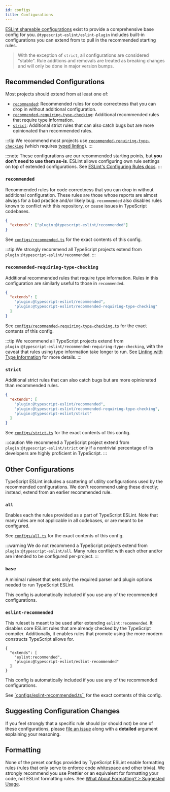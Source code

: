 ```yaml
---
id: configs
title: Configurations
---
```


[ESLint shareable configurations](https://eslint.org/docs/latest/developer-guide/shareable-configs) exist to provide a comprehensive base config for you.
`@typescript-eslint/eslint-plugin` includes built-in configurations you can extend from to pull in the recommended starting rules.

> With the exception of `strict`, all configurations are considered "stable".
> Rule additions and removals are treated as breaking changes and will only be done in major version bumps.

## Recommended Configurations

Most projects should extend from at least one of:

- [`recommended`](#recommended): Recommended rules for code correctness that you can drop in without additional configuration.
- [`recommended-requiring-type-checking`](#recommended-requiring-type-checking): Additional recommended rules that require type information.
- [`strict`](#strict): Additional strict rules that can also catch bugs but are more opinionated than recommended rules.

:::tip
We recommend most projects use [`recommended-requiring-type-checking`](#recommended-requiring-type-checking) (which requires [typed linting](./TYPED_LINTING.md)).
:::

:::note
These configurations are our recommended starting points, but **you don't need to use them as-is**.
ESLint allows configuring own rule settings on top of extended configurations.
See [ESLint's Configuring Rules docs](https://eslint.org/docs/user-guide/configuring/rules#using-configuration-files).
:::

### `recommended`

Recommended rules for code correctness that you can drop in without additional configuration.
These rules are those whose reports are almost always for a bad practice and/or likely bug.
`recommended` also disables rules known to conflict with this repository, or cause issues in TypeScript codebases.

```json
{
  "extends": ["plugin:@typescript-eslint/recommended"]
}
```

See [`configs/recommended.ts`](https://github.com/typescript-eslint/typescript-eslint/blob/main/packages/eslint-plugin/src/configs/recommended.ts) for the exact contents of this config.

:::tip
We strongly recommend all TypeScript projects extend from `plugin:@typescript-eslint/recommended`.
:::

### `recommended-requiring-type-checking`

Additional recommended rules that require type information.
Rules in this configuration are similarly useful to those in `recommended`.

```json
{
  "extends": [
    "plugin:@typescript-eslint/recommended",
    "plugin:@typescript-eslint/recommended-requiring-type-checking"
  ]
}
```

See [`configs/recommended-requiring-type-checking.ts`](https://github.com/typescript-eslint/typescript-eslint/blob/main/packages/eslint-plugin/src/configs/recommended-requiring-type-checking.ts) for the exact contents of this config.

:::tip
We recommend all TypeScript projects extend from `plugin:@typescript-eslint/recommended-requiring-type-checking`, with the caveat that rules using type information take longer to run.
See [Linting with Type Information](/docs/linting/typed-linting) for more details.
:::

### `strict`

Additional strict rules that can also catch bugs but are more opinionated than recommended rules.

```json
{
  "extends": [
    "plugin:@typescript-eslint/recommended",
    "plugin:@typescript-eslint/recommended-requiring-type-checking",
    "plugin:@typescript-eslint/strict"
  ]
}
```

See [`configs/strict.ts`](https://github.com/typescript-eslint/typescript-eslint/blob/main/packages/eslint-plugin/src/configs/strict.ts) for the exact contents of this config.

:::caution
We recommend a TypeScript project extend from `plugin:@typescript-eslint/strict` only if a nontrivial percentage of its developers are highly proficient in TypeScript.
:::

## Other Configurations

TypeScript ESLint includes a scattering of utility configurations used by the recommended configurations.
We don't recommend using these directly; instead, extend from an earlier recommended rule.

### `all`

Enables each the rules provided as a part of TypeScript ESLint.
Note that many rules are not applicable in all codebases, or are meant to be configured.

See [`configs/all.ts`](https://github.com/typescript-eslint/typescript-eslint/blob/main/packages/eslint-plugin/src/configs/all.ts) for the exact contents of this config.

:::warning
We do not recommend a TypeScript projects extend from `plugin:@typescript-eslint/all`.
Many rules conflict with each other and/or are intended to be configured per-project.
:::

### `base`

A minimal ruleset that sets only the required parser and plugin options needed to run TypeScript ESLint.

<configuration-contents expanded name="base" />

This config is automatically included if you use any of the recommended configurations.

### `eslint-recommended`

This ruleset is meant to be used after extending `eslint:recommended`.
It disables core ESLint rules that are already checked by the TypeScript compiler.
Additionally, it enables rules that promote using the more modern constructs TypeScript allows for.

```jsonc
{
  "extends": [
    "eslint:recommended",
    "plugin:@typescript-eslint/eslint-recommended"
  ]
}
```

This config is automatically included if you use any of the recommended configurations.

See [`configs/eslint-recommended.ts``](https://github.com/typescript-eslint/typescript-eslint/blob/main/packages/eslint-plugin/src/configs/eslint-recommended.ts) for the exact contents of this config.

## Suggesting Configuration Changes

If you feel strongly that a specific rule should (or should not) be one of these configurations, please [file an issue](https://github.com/typescript-eslint/typescript-eslint/issues/new?assignees=&labels=package%3A+eslint-plugin%2Cpreset+config+change%2Ctriage&template=09-config-change.yaml&title=Configs%3A+%3Ca+short+description+of+my+proposal%3E) along with a **detailed** argument explaining your reasoning.

## Formatting

None of the preset configs provided by TypeScript ESLint enable formatting rules (rules that only serve to enforce code whitespace and other trivia).
We strongly recommend you use Prettier or an equivalent for formatting your code, not ESLint formatting rules.
See [What About Formatting? > Suggested Usage](./troubleshooting/formatting#suggested-usage).
